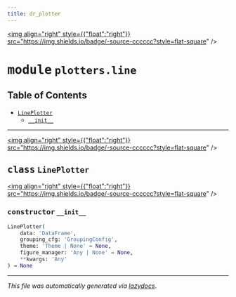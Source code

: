 ```yaml
---
title: dr_plotter
---
```


<a href="https://github.com/drothermel/%24%7BREPO%7D/blob/main/src/dr_plotter/plotters/line.py"><img align="right" style={{"float":"right"}} src="https://img.shields.io/badge/-source-cccccc?style=flat-square" /></a>

# <kbd>module</kbd> `plotters.line`



## Table of Contents
- [`LinePlotter`](./dr_plotter.plotters.line#class-lineplotter)
	- [`__init__`](./dr_plotter.plotters.line#constructor---init--)




---

<a href="https://github.com/drothermel/%24%7BREPO%7D/blob/main/src/dr_plotter/plotters/line.py#L16"><img align="right" style={{"float":"right"}} src="https://img.shields.io/badge/-source-cccccc?style=flat-square" /></a>

## <kbd>class</kbd> `LinePlotter`



<a href="https://github.com/drothermel/%24%7BREPO%7D/blob/main/src/dr_plotter/plotters/line.py#L48"><img align="right" style={{"float":"right"}} src="https://img.shields.io/badge/-source-cccccc?style=flat-square" /></a>

### <kbd>constructor</kbd> `__init__`

```python
LinePlotter(
    data: 'DataFrame',
    grouping_cfg: 'GroupingConfig',
    theme: 'Theme | None' = None,
    figure_manager: 'Any | None' = None,
    **kwargs: 'Any'
) → None
```










---

_This file was automatically generated via [lazydocs](https://github.com/ml-tooling/lazydocs)._
